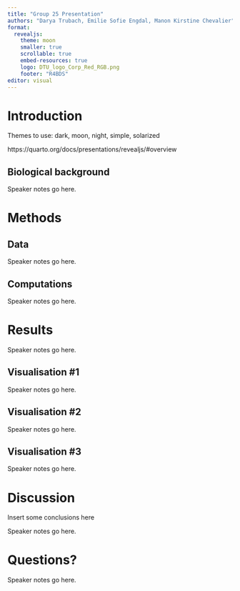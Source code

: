 ```yaml
---
title: "Group 25 Presentation"
authors: "Darya Trubach, Emilie Sofie Engdal, Manon Kirstine Chevalier"
format:
  revealjs:
    theme: moon
    smaller: true
    scrollable: true
    embed-resources: true
    logo: DTU_logo_Corp_Red_RGB.png
    footer: "R4BDS"
editor: visual
---
```


# Introduction

::: notes
Themes to use: dark, moon, night, simple, solarized

https://quarto.org/docs/presentations/revealjs/#overview
:::

## Biological background

::: notes
Speaker notes go here.
:::

# Methods

## Data

::: notes
Speaker notes go here.
:::

## Computations

::: notes
Speaker notes go here.
:::

# Results

::: notes
Speaker notes go here.
:::

## Visualisation #1

::: notes
Speaker notes go here.
:::

## Visualisation #2

::: notes
Speaker notes go here.
:::

## Visualisation #3

::: notes
Speaker notes go here.
:::

# Discussion

Insert some conclusions here

::: notes
Speaker notes go here.
:::

# Questions?

::: notes
Speaker notes go here.
:::

